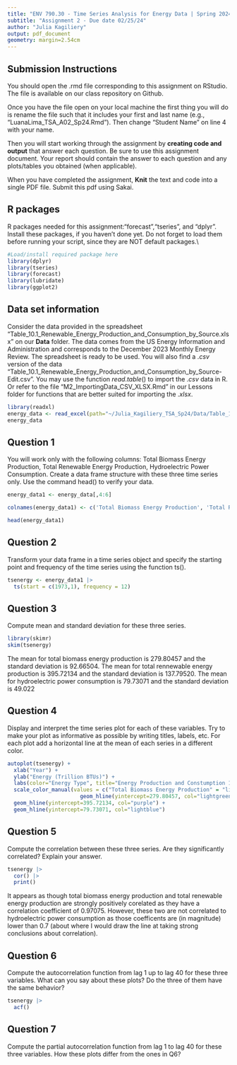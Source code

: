 ```yaml
---
title: "ENV 790.30 - Time Series Analysis for Energy Data | Spring 2024"
subtitle: "Assignment 2 - Due date 02/25/24"
author: "Julia Kagiliery"
output: pdf_document
geometry: margin=2.54cm
---
```


## Submission Instructions

You should open the .rmd file corresponding to this assignment on RStudio. The file is available on our class repository on Github.   

Once you have the file open on your local machine the first thing you will do is rename the file such that it includes your first and last name (e.g., "LuanaLima_TSA_A02_Sp24.Rmd"). Then change "Student Name" on line 4 with your name. 

Then you will start working through the assignment by  **creating code and output** that answer each question. Be sure to use this assignment document. Your report should contain the answer to each question and any plots/tables you obtained (when applicable).

When you have completed the assignment, **Knit** the text and code into a single PDF file. Submit this pdf using Sakai. 

## R packages

R packages needed for this assignment:"forecast","tseries", and "dplyr". Install these packages, if you haven't done yet. Do not forget to load them before running your script, since they are NOT default packages.\\

```r
#Load/install required package here
library(dplyr)
library(tseries)
library(forecast) 
library(lubridate)
library(ggplot2)
```


## Data set information  

Consider the data provided in the spreadsheet "Table_10.1_Renewable_Energy_Production_and_Consumption_by_Source.xlsx" on our **Data** folder. The data comes from the US Energy Information and Administration and corresponds to the December 2023 Monthly Energy Review. The spreadsheet is ready to be used. You will also find a $.csv$ version of the data "Table_10.1_Renewable_Energy_Production_and_Consumption_by_Source-Edit.csv". You may use the function $read.table()$ to import the $.csv$ data in R. Or refer to the file "M2_ImportingData_CSV_XLSX.Rmd" in our Lessons folder for functions that are better suited for importing the $.xlsx$.

```r
library(readxl)
energy_data <- read_excel(path="~/Julia_Kagiliery_TSA_Sp24/Data/Table_10.1_Renewable_Energy_Production_and_Consumption_by_Source.xlsx",skip = 12, sheet="Monthly Data",col_names=FALSE) 
energy_data
```

## Question 1
You will work only with the following columns: Total Biomass Energy Production, Total Renewable Energy Production, Hydroelectric Power Consumption. Create a data frame structure with these three time series only. Use the command head() to verify your data.

```r
energy_data1 <- energy_data[,4:6]
```

```r
colnames(energy_data1) <- c('Total Biomass Energy Production', 'Total Renewable Energy Production', 'Hydroelectric Power Consumption')

head(energy_data1)
```

## Question 2
Transform your data frame in a time series object and specify the starting point and frequency of the time series using the function ts().

```r
tsenergy <- energy_data1 |>
  ts(start = c(1973,1), frequency = 12)
```

## Question 3
Compute mean and standard deviation for these three series.

```r
library(skimr)
skim(tsenergy) 
```
The mean for total biomass energy production is 279.80457 and the standard deviation is 92.66504.
The mean for total rennewable energy production is 395.72134 and the standard deviation is 137.79520.
The mean for hydroelectric power consumption is 79.73071 and the standard deviation is 49.022

## Question 4
Display and interpret the time series plot for each of these variables. Try to make your plot as informative as possible by writing titles, labels, etc. For each plot add a horizontal line at the mean of each series in a different color.

```r
autoplot(tsenergy) +
  xlab("Year") +
  ylab("Energy (Trillion BTUs)") +
  labs(color="Energy Type", title="Energy Production and Constumption 1973 to 2023", subtitle ="Note that horizontal lines indicate mean.") +
  scale_color_manual(values = c("Total Biomass Energy Production" = "lightgreen", "Total Renewable Energy Production"= "purple", "Hydroelectric Power Consumption" = "lightblue")) +
                       geom_hline(yintercept=279.80457, col="lightgreen") +
  geom_hline(yintercept=395.72134, col="purple") +
  geom_hline(yintercept=79.73071, col="lightblue") 
```

 
## Question 5
Compute the correlation between these three series. Are they significantly correlated? Explain your answer.

```r
tsenergy |>
  cor() |>
  print()
```
It appears as though total biomass energy production and total renewable energy production are strongly positively corelated as they have a correlation coefficient of 0.97075. However, these two are not correlated to hydroelectric power consumption as those coefficents are (in magnitude) lower than 0.7 (about where I would draw the line at taking strong conclusions about correlation).

## Question 6
Compute the autocorrelation function from lag 1 up to lag 40 for these three variables. What can you say about these plots? Do the three of them have the same behavior?

```r
tsenergy |>
  acf()

```


## Question 7
Compute the partial autocorrelation function from lag 1 to lag 40 for these three variables. How these plots differ from the ones in Q6?

```r

```


